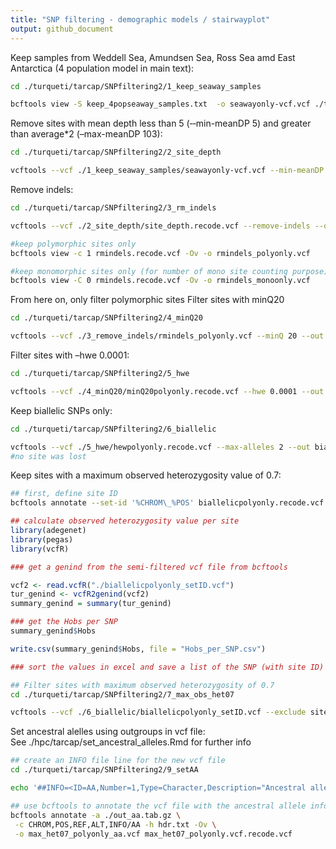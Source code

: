 ```yaml
---
title: "SNP filtering - demographic models / stairwayplot"
output: github_document
---
```

Keep samples from Weddell Sea, Amundsen Sea, Ross Sea amd East Antarctica (4 population model in main text):
```bash
cd ./turqueti/tarcap/SNPfiltering2/1_keep_seaway_samples

bcftools view -S keep_4popseaway_samples.txt  -o seawayonly-vcf.vcf ./turqueti/tarcap/bcftools_mpileup/raw.vcf.gz
```

Remove sites with mean depth less than 5 (‐‐min-meanDP 5) and greater than average*2 (--max-meanDP 103):
```bash
cd ./turqueti/tarcap/SNPfiltering2/2_site_depth

vcftools --vcf ./1_keep_seaway_samples/seawayonly-vcf.vcf --min-meanDP 5 --max-meanDP 103 --out site_depth --recode --recode-INFO-all

```

Remove indels:
```bash
cd ./turqueti/tarcap/SNPfiltering2/3_rm_indels

vcftools --vcf ./2_site_depth/site_depth.recode.vcf --remove-indels --out rmindels --recode --recode-INFO-all

#keep polymorphic sites only
bcftools view -c 1 rmindels.recode.vcf -Ov -o rmindels_polyonly.vcf

#keep monomorphic sites only (for number of mono site counting purpose)
bcftools view -C 0 rmindels.recode.vcf -Ov -o rmindels_monoonly.vcf
```

From here on, only filter polymorphic sites
Filter sites with minQ20
```bash
cd ./turqueti/tarcap/SNPfiltering2/4_minQ20

vcftools --vcf ./3_remove_indels/rmindels_polyonly.vcf --minQ 20 --out minQ20polyonly --recode --recode-INFO-all
```

Filter sites with --hwe 0.0001:
```bash
cd ./turqueti/tarcap/SNPfiltering2/5_hwe

vcftools --vcf ./4_minQ20/minQ20polyonly.recode.vcf --hwe 0.0001 --out hewpolyonly --recode --recode-INFO-all
```

Keep biallelic SNPs only:
```bash
cd ./turqueti/tarcap/SNPfiltering2/6_biallelic

vcftools --vcf ./5_hwe/hewpolyonly.recode.vcf --max-alleles 2 --out biallelicpolyonly --recode --recode-INFO-all
#no site was lost
```

Keep sites with a maximum observed heterozygosity value of 0.7:
```bash
## first, define site ID
bcftools annotate --set-id '%CHROM\_%POS' biallelicpolyonly.recode.vcf > biallelicpolyonly_setID.vcf

```
```r
## calculate observed heterozygosity value per site
library(adegenet)
library(pegas)
library(vcfR)

### get a genind from the semi-filtered vcf file from bcftools

vcf2 <- read.vcfR("./biallelicpolyonly_setID.vcf")
tur_genind <- vcfR2genind(vcf2)
summary_genind = summary(tur_genind)

### get the Hobs per SNP 
summary_genind$Hobs 

write.csv(summary_genind$Hobs, file = "Hobs_per_SNP.csv")

### sort the values in excel and save a list of the SNP (with site ID) with >0.7
```
```bash
## Filter sites with maximum observed heterozygosity of 0.7
cd ./turqueti/tarcap/SNPfiltering2/7_max_obs_het07

vcftools --vcf ./6_biallelic/biallelicpolyonly_setID.vcf --exclude site_obs_het_over_07.tsv --out max_het07_polyonly.vcf --recode --recode-INFO-all
```

Set ancestral alelles using outgroups in vcf file:  
See ./hpc/tarcap/set_ancestral_alleles.Rmd for further info
```bash
## create an INFO file line for the new vcf file
cd ./turqueti/tarcap/SNPfiltering2/9_setAA

echo '##INFO=<ID=AA,Number=1,Type=Character,Description="Ancestral allele">' > hdr.txt

## use bcftools to annotate the vcf file with the ancestral allele information
bcftools annotate -a ./out_aa.tab.gz \
 -c CHROM,POS,REF,ALT,INFO/AA -h hdr.txt -Ov \
 -o max_het07_polyonly_aa.vcf max_het07_polyonly.vcf.recode.vcf
```